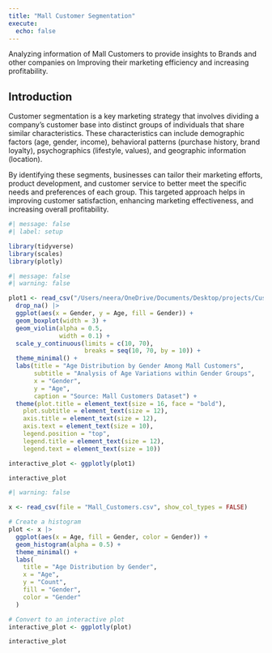 ```yaml
---
title: "Mall Customer Segmentation"
execute: 
  echo: false
---
```

Analyzing information of Mall Customers to provide insights to Brands and other companies on Improving their marketing efficiency and increasing profitability.

## Introduction
Customer segmentation is a key marketing strategy that involves dividing a company's customer base into distinct groups of individuals that share similar characteristics. These characteristics can include demographic factors (age, gender, income), behavioral patterns (purchase history, brand loyalty), psychographics (lifestyle, values), and geographic information (location).

By identifying these segments, businesses can tailor their marketing efforts, product development, and customer service to better meet the specific needs and preferences of each group. This targeted approach helps in improving customer satisfaction, enhancing marketing effectiveness, and increasing overall profitability.
```r
#| message: false
#| label: setup

library(tidyverse)
library(scales)
library(plotly)
```

```r
#| message: false
#| warning: false

plot1 <- read_csv("/Users/neera/OneDrive/Documents/Desktop/projects/Customer_Segmentation/Mall_Customers.csv") |>
  drop_na() |>
  ggplot(aes(x = Gender, y = Age, fill = Gender)) +
  geom_boxplot(width = 3) +
  geom_violin(alpha = 0.5,
              width = 0.1) +
  scale_y_continuous(limits = c(10, 70), 
                     breaks = seq(10, 70, by = 10)) +
  theme_minimal() +
  labs(title = "Age Distribution by Gender Among Mall Customers",
       subtitle = "Analysis of Age Variations within Gender Groups",
       x = "Gender",
       y = "Age",
       caption = "Source: Mall Customers Dataset") +
  theme(plot.title = element_text(size = 16, face = "bold"),
    plot.subtitle = element_text(size = 12),
    axis.title = element_text(size = 12),
    axis.text = element_text(size = 10),
    legend.position = "top",
    legend.title = element_text(size = 12),
    legend.text = element_text(size = 10))

interactive_plot <- ggplotly(plot1)

interactive_plot
```


```r
#| warning: false

x <- read_csv(file = "Mall_Customers.csv", show_col_types = FALSE)

# Create a histogram
plot <- x |>
  ggplot(aes(x = Age, fill = Gender, color = Gender)) +
  geom_histogram(alpha = 0.5) +
  theme_minimal() +
  labs(
    title = "Age Distribution by Gender",
    x = "Age",
    y = "Count",
    fill = "Gender",
    color = "Gender"
  )

# Convert to an interactive plot
interactive_plot <- ggplotly(plot)

interactive_plot
```

